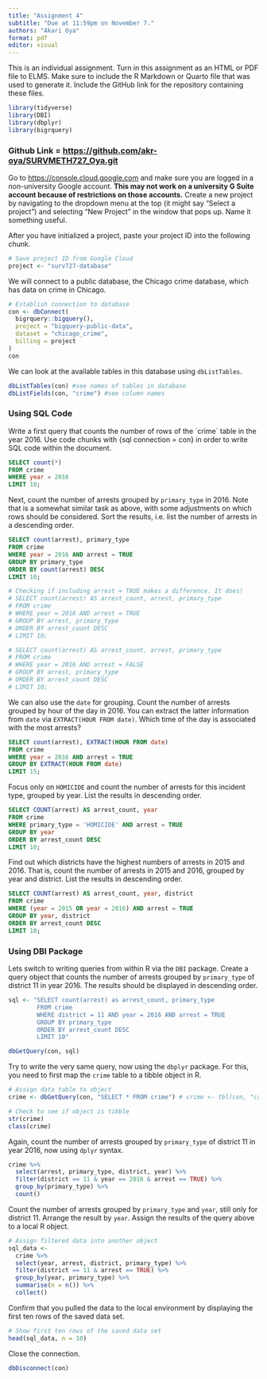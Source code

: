 ```yaml
---
title: "Assignment 4"
subtitle: "Due at 11:59pm on November 7."
authors: "Akari Oya"
format: pdf
editor: visual
---
```


This is an individual assignment. Turn in this assignment as an HTML or PDF file to ELMS. Make sure to include the R Markdown or Quarto file that was used to generate it. Include the GitHub link for the repository containing these files.

```r
library(tidyverse)
library(DBI)
library(dbplyr)
library(bigrquery)
```

### Github Link = <https://github.com/akr-oya/SURVMETH727_Oya.git>

Go to <https://console.cloud.google.com> and make sure you are logged in a non-university Google account. **This may not work on a university G Suite account because of restrictions on those accounts.** Create a new project by navigating to the dropdown menu at the top (it might say "Select a project") and selecting "New Project" in the window that pops up. Name it something useful.

After you have initialized a project, paste your project ID into the following chunk.

```r
# Save project ID from Google Cloud
project <- "surv727-database"
```

We will connect to a public database, the Chicago crime database, which has data on crime in Chicago.

```r
# Establish connection to database
con <- dbConnect(
  bigrquery::bigquery(),
  project = "bigquery-public-data",
  dataset = "chicago_crime",
  billing = project
)
con
```

We can look at the available tables in this database using `dbListTables`.

```r
dbListTables(con) #see names of tables in database
dbListFields(con, "crime") #see column names
```

### Using SQL Code

Write a first query that counts the number of rows of the \`crime\` table in the year 2016. Use code chunks with {sql connection = con} in order to write SQL code within the document.

```sql
SELECT count(*)
FROM crime
WHERE year = 2016
LIMIT 10;
```

Next, count the number of arrests grouped by `primary_type` in 2016. Note that is a somewhat similar task as above, with some adjustments on which rows should be considered. Sort the results, i.e. list the number of arrests in a descending order.

```sql
SELECT count(arrest), primary_type
FROM crime
WHERE year = 2016 AND arrest = TRUE
GROUP BY primary_type
ORDER BY count(arrest) DESC
LIMIT 10;
```

```r
# Checking if including arrest = TRUE makes a difference. It does!
# SELECT count(arrest) AS arrest_count, arrest, primary_type
# FROM crime
# WHERE year = 2016 AND arrest = TRUE
# GROUP BY arrest, primary_type
# ORDER BY arrest_count DESC
# LIMIT 10;

# SELECT count(arrest) AS arrest_count, arrest, primary_type
# FROM crime
# WHERE year = 2016 AND arrest = FALSE
# GROUP BY arrest, primary_type
# ORDER BY arrest_count DESC
# LIMIT 10;
```


We can also use the `date` for grouping. Count the number of arrests grouped by hour of the day in 2016. You can extract the latter information from `date` via `EXTRACT(HOUR FROM date)`. Which time of the day is associated with the most arrests?

```sql
SELECT count(arrest), EXTRACT(HOUR FROM date)
FROM crime
WHERE year = 2016 AND arrest = TRUE
GROUP BY EXTRACT(HOUR FROM date)
LIMIT 15;
```

Focus only on `HOMICIDE` and count the number of arrests for this incident type, grouped by year. List the results in descending order.

```sql
SELECT COUNT(arrest) AS arrest_count, year
FROM crime
WHERE primary_type = 'HOMICIDE' AND arrest = TRUE
GROUP BY year
ORDER BY arrest_count DESC
LIMIT 10;
```

Find out which districts have the highest numbers of arrests in 2015 and 2016. That is, count the number of arrests in 2015 and 2016, grouped by year and district. List the results in descending order.

```sql
SELECT COUNT(arrest) AS arrest_count, year, district
FROM crime
WHERE (year = 2015 OR year = 2016) AND arrest = TRUE
GROUP BY year, district
ORDER BY arrest_count DESC
LIMIT 10;
```

### Using DBI Package

Lets switch to writing queries from within R via the `DBI` package. Create a query object that counts the number of arrests grouped by `primary_type` of district 11 in year 2016. The results should be displayed in descending order.

```r
sql <- "SELECT count(arrest) as arrest_count, primary_type
        FROM crime
        WHERE district = 11 AND year = 2016 AND arrest = TRUE
        GROUP BY primary_type
        ORDER BY arrest_count DESC
        LIMIT 10"
```

```r
dbGetQuery(con, sql)
```

Try to write the very same query, now using the `dbplyr` package. For this, you need to first map the `crime` table to a tibble object in R.

```r
# Assign data table to object
crime <- dbGetQuery(con, "SELECT * FROM crime") # crime <- tbl(con, "crime") did not work

# Check to see if object is tibble
str(crime)
class(crime)
```

Again, count the number of arrests grouped by `primary_type` of district 11 in year 2016, now using `dplyr` syntax.

```r
crime %>%
  select(arrest, primary_type, district, year) %>%
  filter(district == 11 & year == 2016 & arrest == TRUE) %>%
  group_by(primary_type) %>% 
  count()
```

Count the number of arrests grouped by `primary_type` and `year`, still only for district 11. Arrange the result by `year`. Assign the results of the query above to a local R object.

```r
# Assign filtered data into another object
sql_data <-
  crime %>%
  select(year, arrest, district, primary_type) %>%
  filter(district == 11 & arrest == TRUE) %>%
  group_by(year, primary_type) %>% 
  summarise(n = n()) %>% 
  collect()
```

Confirm that you pulled the data to the local environment by displaying the first ten rows of the saved data set.

```r
# Show first ten rows of the saved data set
head(sql_data, n = 10)
```

Close the connection.

```r
dbDisconnect(con)
```

